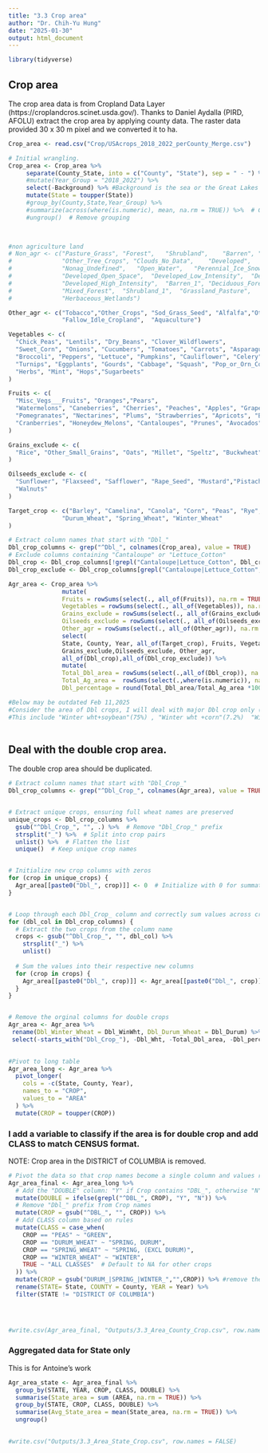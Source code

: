 ```yaml
---
title: "3.3 Crop area"
author: "Dr. Chih-Yu Hung"
date: "2025-01-30"
output: html_document
---
```


```r
library(tidyverse)
```

## Crop area

The crop area data is from Cropland Data Layer (https://croplandcros.scinet.usda.gov/). 
Thanks to Daniel Aydalla (PIRD, AFOLU) extract the crop area by applying county data. The raster data provided 30 x 30 m pixel and we converted it to ha. 

```r
Crop_area <- read.csv("Crop/USAcrops_2018_2022_perCounty_Merge.csv")

# Initial wrangling.  
Crop_area <- Crop_area %>%
     separate(County_State, into = c("County", "State"), sep = " - ") %>% #Seperate state and county to two columns.
     #mutate(Year_Group = "2018_2022") %>%
     select(-Background) %>% #Background is the sea or the Great Lakes
     mutate(State = toupper(State))
     #group_by(County,State,Year_Group) %>%
     #summarize(across(where(is.numeric), mean, na.rm = TRUE)) %>%  # Compute mean for all numeric columns
     #ungroup()  # Remove grouping
  


#non agriculture land
# Non_agr <- c("Pasture_Grass",	"Forest",	"Shrubland",	"Barren", "Christmas_Trees",
#              "Other_Tree_Crops", "Clouds_No_Data",	"Developed",	"Water",	"Wetlands",
#              "Nonag_Undefined",	"Open_Water",	"Perennial_Ice_Snow",
#              "Developed_Open_Space",	"Developed_Low_Intensity",	"Developed_Med_Intensity",
#              "Developed_High_Intensity",	"Barren_1",	"Deciduous_Forest",	"Evergreen_Forest",
#              "Mixed_Forest",	"Shrubland_1",	"Grassland_Pasture",	"Woody_Wetlands",
#              "Herbaceous_Wetlands")

Other_agr <- c("Tobacco","Other_Crops", "Sod_Grass_Seed", "Alfalfa","Other_Hay_Non_Alfalfa","Switchgrass",
               "Fallow_Idle_Cropland",	"Aquaculture")

Vegetables <- c( 
  "Chick_Peas", "Lentils", "Dry_Beans", "Clover_Wildflowers",
  "Sweet_Corn", "Onions", "Cucumbers", "Tomatoes", "Carrots", "Asparagus", "Garlic", "Vetch",
  "Broccoli", "Peppers", "Lettuce", "Pumpkins", "Cauliflower", "Celery", "Radishes", "Cotton",
  "Turnips", "Eggplants", "Gourds", "Cabbage", "Squash", "Pop_or_Orn_Corn","Olives", "Greens",
  "Herbs", "Mint", "Hops","Sugarbeets"
)

Fruits <- c(
  "Misc_Vegs___Fruits", "Oranges","Pears",
  "Watermelons", "Caneberries", "Cherries", "Peaches", "Apples", "Grapes", "Citrus",
  "Pomegranates", "Nectarines", "Plums", "Strawberries", "Apricots", "Blueberries",
  "Cranberries", "Honeydew_Melons", "Cantaloupes", "Prunes", "Avocados","Sugarcane"
)

Grains_exclude <- c(
  "Rice", "Other_Small_Grains", "Oats", "Millet", "Speltz", "Buckwheat", "Potatoes", "Sweet_Potatoes"
)

Oilseeds_exclude <- c(
  "Sunflower", "Flaxseed", "Safflower", "Rape_Seed", "Mustard","Pistachios","Peanuts","Pecans","Almonds",
  "Walnuts"
)

Target_crop <- c("Barley", "Camelina", "Canola", "Corn", "Peas", "Rye", "Sorghum", "Soybeans", "Triticale",
               "Durum_Wheat", "Spring_Wheat", "Winter_Wheat"
)

# Extract column names that start with "Dbl_"
Dbl_crop_columns <- grep("^Dbl_", colnames(Crop_area), value = TRUE)
# Exclude columns containing "Cantaloupe" or "Lettuce_Cotton"
Dbl_crop <- Dbl_crop_columns[!grepl("Cantaloupe|Lettuce_Cotton", Dbl_crop_columns)]
Dbl_crop_exclude <- Dbl_crop_columns[grepl("Cantaloupe|Lettuce_Cotton", Dbl_crop_columns)]

Agr_area <- Crop_area %>%
               mutate(
               Fruits = rowSums(select(., all_of(Fruits)), na.rm = TRUE),
               Vegetables = rowSums(select(., all_of(Vegetables)), na.rm = TRUE),
               Grains_exclude = rowSums(select(., all_of(Grains_exclude)), na.rm = TRUE),
               Oilseeds_exclude = rowSums(select(., all_of(Oilseeds_exclude)), na.rm = TRUE),
               Other_agr = rowSums(select(., all_of(Other_agr)), na.rm = TRUE)) %>%
               select(
               State, County, Year, all_of(Target_crop), Fruits, Vegetables, 
               Grains_exclude,Oilseeds_exclude, Other_agr,
               all_of(Dbl_crop),all_of(Dbl_crop_exclude)) %>%
               mutate(
               Total_Dbl_area = rowSums(select(.,all_of(Dbl_crop)), na.rm = TRUE),    
               Total_Ag_area =  rowSums(select(.,where(is.numeric)), na.rm = TRUE),
               Dbl_percentage = round(Total_Dbl_area/Total_Ag_area *100,1))  

#Below may be outdated Feb 11,2025
#Consider the area of Dbl crops, I will deal with major Dbl crop only (they have 92.3% of Dbl crops)
#This include "Winter wht+soybean"(75%) , "Winter wht +corn"(7.2%)  "Winter wht + Sorghum"(6.8%),  "Triticale +corn"(3.1%) Jan. 31. 
          

```

## Deal with the double crop area. 

The double crop area should be duplicated. 

```r

# Extract column names that start with "Dbl_Crop_"
Dbl_crop_columns <- grep("^Dbl_Crop_", colnames(Agr_area), value = TRUE)


# Extract unique crops, ensuring full wheat names are preserved
unique_crops <- Dbl_crop_columns %>%
  gsub("^Dbl_Crop_", "", .) %>%  # Remove "Dbl_Crop_" prefix
  strsplit("_") %>%  # Split into crop pairs
  unlist() %>%  # Flatten the list
  unique()  # Keep unique crop names


# Initialize new crop columns with zeros
for (crop in unique_crops) {
  Agr_area[[paste0("Dbl_", crop)]] <- 0  # Initialize with 0 for summation
}


# Loop through each Dbl_Crop_ column and correctly sum values across crops
for (dbl_col in Dbl_crop_columns) {
  # Extract the two crops from the column name
  crops <- gsub("^Dbl_Crop_", "", dbl_col) %>% 
    strsplit("_") %>%
    unlist()
  
  # Sum the values into their respective new columns
  for (crop in crops) {
    Agr_area[[paste0("Dbl_", crop)]] <- Agr_area[[paste0("Dbl_", crop)]] + Agr_area[[dbl_col]]
  }
}


# Remove the orginal columns for double crops
Agr_area <- Agr_area %>%
 rename(Dbl_Winter_Wheat = Dbl_WinWht, Dbl_Durum_Wheat = Dbl_Durum) %>%
 select(-starts_with("Dbl_Crop_"), -Dbl_Wht, -Total_Dbl_area, -Dbl_percentage, - Total_Ag_area)
 

#Pivot to long table
Agr_area_long <- Agr_area %>%
  pivot_longer(
    cols = -c(State, County, Year),
    names_to = "CROP",
    values_to = "AREA"
  ) %>%
  mutate(CROP = toupper(CROP))

```

### I add a variable to classify if the area is for double crop and add CLASS to match CENSUS format.

NOTE: Crop area in the DISTRICT of COLUMBIA is removed. 

```r

# Pivot the data so that crop names become a single column and values remain under "Value"
Agr_area_final <- Agr_area_long %>%
  # Add the "DOUBLE" column: "Y" if Crop contains "DBL_", otherwise "N"
  mutate(DOUBLE = ifelse(grepl("^DBL_", CROP), "Y", "N")) %>%
  # Remove "Dbl_" prefix from Crop names
  mutate(CROP = gsub("^DBL_", "", CROP)) %>%
  # Add CLASS column based on rules
  mutate(CLASS = case_when(
    CROP == "PEAS" ~ "GREEN",
    CROP == "DURUM_WHEAT" ~ "SPRING, DURUM",
    CROP == "SPRING_WHEAT" ~ "SPRING, (EXCL DURUM)",
    CROP == "WINTER_WHEAT" ~ "WINTER",
    TRUE ~ "ALL CLASSES"  # Default to NA for other crops
  )) %>%
  mutate(CROP = gsub("DURUM_|SPRING_|WINTER_","",CROP)) %>% #remove the prefixes
  rename(STATE= State, COUNTY = County, YEAR = Year) %>%
  filter(STATE != "DISTRICT OF COLUMBIA")



  
#write.csv(Agr_area_final, "Outputs/3.3_Area_County_Crop.csv", row.names = FALSE)

```


### Aggregated data for State only

This is for Antoine's work

```r
Agr_area_state <- Agr_area_final %>%
  group_by(STATE, YEAR, CROP, CLASS, DOUBLE) %>%
  summarise(State_area = sum (AREA, na.rm = TRUE)) %>%
  group_by(STATE, CROP, CLASS, DOUBLE) %>%
  summarise(Avg_State_area = mean(State_area, na.rm = TRUE)) %>%
  ungroup()

  
#write.csv("Outputs/3.3_Area_State_Crop.csv", row.names = FALSE)

```
